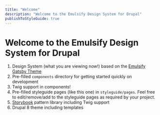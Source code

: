 ```yaml
---
title: "Welcome"
description: "Welcome to the Emulsify Design System for Drupal"
publishToStyleGuide: true
---
```


# Welcome to the Emulsify Design System for Drupal

1. Design System (what you are viewing now!) based on the [Emulsify Gatsby Theme](https://github.com/fourkitchens/gatsby-theme-emulsify)
1. Pre-filled `components` directory for getting started quickly on development
1. Twig support in components!
1. Pre-filled styleguide pages (like this one) in `styleguide/pages`. Feel free to edit/remove/add to the styleguide pages as required by your project.
1. [Storybook](https://storybook.js.org/) pattern library including Twig support
1. Drupal 8 theme including templates
